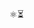 

<div className='w-full flex justify-center -mb-6 mt-10'>
  <div className='w-fit text-5xl relative hover:rotate-180 transition-transform select-none aspect-square grid place-items-center'>⚛️⏳</div>
</div>

# <Title/>

<div className="w-full text-center -mt-4 mb-10 p-0">
  <p className='m-0 p-0 text-base/snug text-gray-500 font-bold'>Easy to use async function in React components! 🚀</p>
</div>

<div className='w-full flex justify-center -mt-4'>
  <div className="place-items-center grid bg-pink-600 dark:bg-pink-800 rounded-md w-fit font-bold font-stretch-130% text-sm text-white hover:shadow-lg transition-shadow dark:hover:bg-pink-700 hover:bg-pink-500">
    <LatestVersion />
  </div>
</div>

<Card className='pb-4 mt-10'>

## <a href='#Intro' id="Intro">👋 Introduction</a>

<p align="center">
  <a href="#" type="button" onClick={()=>{ toast.info("Here is the demo page! 🎉") }}>🎬 Demo</a>
  <span> · </span>
  <a href="https://github.com/HK-SHAO/react-client-async" target="_blank" rel="noreferrer">🌟 GitHub</a>
  <span> · </span>
  <a href="https://www.npmjs.com/package/react-client-async" target="_blank" rel="noreferrer">📦 Package</a>
</p>

This package helps you use async function **<u>without</u>** the need to migrate to `⚛️ React 19` and server-side rendering! 

- ✨ Supports utility hooks to create and render async tasks.
- ✨ Supports `AbortSignal` and automatic abort on re-render.

## <a href='#Install' id="Install">🚀 Install</a>


```bash
npm i react-client-async
```

</Card>

<Card className='mt-10 pb-8'>

## <a href='#useAsync' id="useAsync">✅ `useAsync` Hook</a>

You can use the `useAsync` hook to create a task.

```tsx
console.log(useAsync(fn, args, options));
```

<UseAsyncDemo />

</Card>

<Card className='mt-10 pb-8'>

## <a href='#Async' id="Async">✅ `Async` Component</a>

You can use the `Async` to render an async component.

```tsx
<Async
  $fc={fc} // may be an async function component
  $waiting={waiting} // waiting component
  $fallback={fallback} // fallback component
  {...props} // props for the function component
/>
```

<AsyncDemo />

</Card>

<Card className='mt-10 pb-8'>

## <a href="#RecursiveDemo" id="RecursiveDemo">🎬 `Demo` of Recursive Async Component</a>

Easy to `wrap` a recursive async component and memoize it.

```tsx
const Rec: FC<{ n: number }> = wrap(
  async ({ [$signal]: signal, n }) =>
    // break the recursion
    (n <= 0) ? 0 : (
    // delay and recursion
      <>
        {await delay(99, signal)}
        {n} <Rec n={n - 1} /> {n}
      </>
    )
);
```

<RecursiveAsyncDemo />

</Card>


<Card className='mt-10 pb-2 mb-10'>

## <a href='#Next' id="Next">⏳ What is Next?</a>

- ⏳ `useAsyncIterable` hook
- ⏳ `AsyncIterable` component

```tsx
async function* IterableComponent() {
  yield* OtherIterableComponent();
  yield  await component1();
  yield  await component2();
  yield  <div>...</div>;
}
```

- 🌟 Star this repo if you like it! 🤩🤩🤩
- 👉 [github.com/hk-shao/react-client-async](https://github.com/HK-SHAO/react-client-async)

Looking forward to your feedback or contribution! 🚀🚀🚀

</Card>


<Footer />
